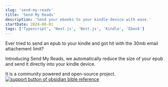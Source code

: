 ```yaml
---
slug: 'send-my-reads'
title: 'Send My Reads'
description: 'Send your ebooks to your kindle device with ease.'
startDate: 2024-08-01
tags: ['Typescript', 'Next.js', 'Nest.js', 'Kindle', 'Ebook']
---
```


Ever tried to send an epub to your kindle and got hit with the 30mb email attachement limit?

Introducing Send My Reads, we automatically reduce the size of your epub and send it directly into your kindle device.

It is a community powered and open-source project. [![support button of obsidian bible reference](https://img.shields.io/static/v1?label=Sponsor&message=%E2%9D%A4&logo=GitHub&color=%23fe8e86)](https://github.com/SitaGomes/send-my-reads)
